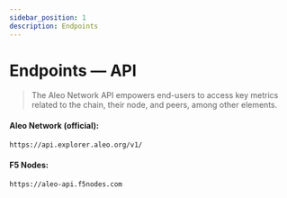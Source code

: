 ```yaml
---
sidebar_position: 1
description: Endpoints
---
```



# Endpoints — API

> The Aleo Network API empowers end-users to access key metrics related to the chain, their node, and peers, among other elements.

<Tabs>
  <TabItem value="api" label="API" default>

#### Aleo Network (official):
```bash
https://api.explorer.aleo.org/v1/
```

#### F5 Nodes:
```bash
https://aleo-api.f5nodes.com
```

  </TabItem>
</Tabs>